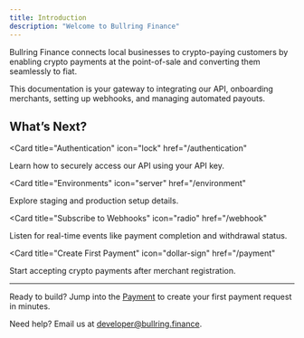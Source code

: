 ```yaml
---
title: Introduction
description: "Welcome to Bullring Finance"
---
```


Bullring Finance connects local businesses to crypto-paying customers by enabling crypto payments at the point-of-sale and converting them seamlessly to fiat.

This documentation is your gateway to integrating our API, onboarding merchants, setting up webhooks, and managing automated payouts.


## What’s Next?

<CardGroup>

<Card
  title="Authentication"
  icon="lock"
  href="/authentication"
>
  Learn how to securely access our API using your API key.
</Card>

<Card
  title="Environments"
  icon="server"
  href="/environment"
>
  Explore staging and production setup details.
</Card>

<Card
  title="Subscribe to Webhooks"
  icon="radio"
  href="/webhook"
>
  Listen for real-time events like payment completion and withdrawal status.
</Card>

<Card
  title="Create First Payment"
  icon="dollar-sign"
  href="/payment"
>
  Start accepting crypto payments after merchant registration.
</Card>


</CardGroup>

---

Ready to build? Jump into the [Payment](/payment) to create your first payment request in minutes.

Need help? Email us at [developer@bullring.finance](mailto:developer@bullring.finance).
